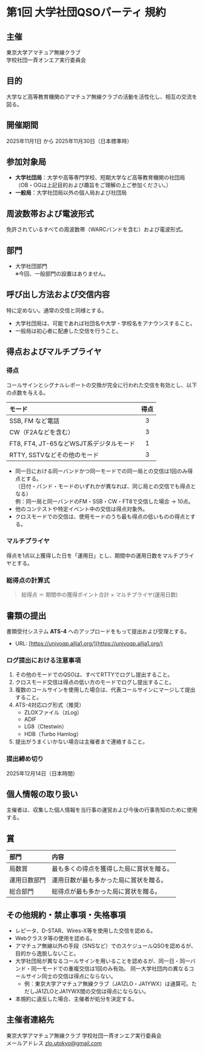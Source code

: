 
# 第1回 大学社団QSOパーティ 規約

## 主催

東京大学アマチュア無線クラブ  
学校社団一斉オンエア実行委員会

## 目的

大学など高等教育機関のアマチュア無線クラブの活動を活性化し、相互の交流を図る。

## 開催期間

2025年11月1日 から 2025年11月30日（日本標準時）

## 参加対象局

- **大学社団局**：大学や高等専門学校、短期大学など高等教育機関の社団局  
  （OB・OGは上記目的および趣旨をご理解の上ご参加ください。）
- **一般局**：大学社団局以外の個人局および社団局

## 周波数帯および電波形式

免許されているすべての周波数帯（WARCバンドを含む）および電波形式。

## 部門

- 大学社団部門  
  ※今回、一般部門の設置はありません。

## 呼び出し方法および交信内容

特に定めない。通常の交信と同様とする。

- 大学社団局は、可能であれば社団名や大学・学校名をアナウンスすること。
- 一般局は初心者に配慮した交信を行うこと。

## 得点およびマルチプライヤ

### 得点

コールサインとシグナルレポートの交換が完全に行われた交信を有効とし、以下の点数を与える。

| モード                                  | 得点 |
| :-------------------------------------- | :--: |
| SSB, FM など電話                        |  3   |
| CW（F2Aなどを含む）                     |  3   |
| FT8, FT4, JT-65などWSJT系デジタルモード |  1   |
| RTTY, SSTVなどその他のモード            |  3   |

- 同一日における同一バンドかつ同一モードでの同一局との交信は1回のみ得点とする。  
  （日付・バンド・モードのいずれかが異なれば、同じ局との交信でも得点となる）  
  例：同一局と同一バンドのFM・SSB・CW・FT8で交信した場合 → 10点。
- 他のコンテストや特定イベント中の交信は得点対象外。
- クロスモードでの交信は、使用モードのうち最も得点の低いものの得点とする。

### マルチプライヤ

得点を1点以上獲得した日を「運用日」とし、期間中の運用日数をマルチプライヤとする。

### 総得点の計算式

> 総得点 ＝ 期間中の獲得ポイント合計 × マルチプライヤ(運用日数)

## 書類の提出

書類受付システム **ATS-4** へのアップロードをもって提出および受理とする。

- URL: [https://univoqp.allja1.org/](https://univoqp.allja1.org/)

### ログ提出における注意事項

1. その他のモードでのQSOは、すべてRTTYでログし提出すること。
2. クロスモード交信は得点の低い方のモードでログし提出すること。
3. 複数のコールサインを使用した場合は、代表コールサインにマージして提出すること。
4. ATS-4対応ログ形式（推奨）
   - ZLOXファイル（zLog）
   - ADIF
   - LG8（Ctestwin）
   - HDB（Turbo Hamlog）
5. 提出がうまくいかない場合は主催者まで連絡すること。

### 提出締め切り

2025年12月14日（日本時間）

## 個人情報の取り扱い

主催者は、収集した個人情報を当行事の運営および今後の行事告知のために使用する。

## 賞

| 部門         | 内容                                     |
| :----------- | :--------------------------------------- |
| 局数賞       | 最も多くの得点を獲得した局に賞状を贈る。 |
| 運用日数部門 | 運用日数が最も多かった局に賞状を贈る。   |
| 総合部門     | 総得点が最も多かった局に賞状を贈る。     |

## その他規約・禁止事項・失格事項

- レピータ、D-STAR、Wires-X等を使用した交信を認める。
- Webクラスタ等の使用を認める。
- アマチュア無線以外の手段（SNSなど）でのスケジュールQSOを認めるが、目的から逸脱しないこと。
- 大学社団局が異なるコールサインを用いることを認めるが、同一日・同一バンド・同一モードでの重複交信は1回のみ有効。
  同一大学社団内の異なるコールサイン同士の交信は得点にならない。
  - 例：東京大学アマチュア無線クラブ（JA1ZLO・JA1YWX）は通算可。ただしJA1ZLOとJA1YWX間の交信は得点にならない。
- 本規約に違反した場合、主催者が処分を決定する。

## 主催者連絡先

東京大学アマチュア無線クラブ
学校社団一斉オンエア実行委員会  
メールアドレス zlo.utokyo@gmail.com
